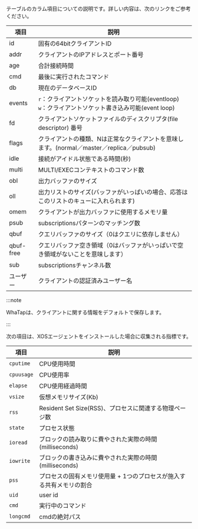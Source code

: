 <Tabs groupId="db-columns">

<TabItem value="activesession" label="Active session">

<Cmdname sid="active_sessions" className="uitext" />テーブルのカラム項目についての説明です。詳しい内容は、<Link to="https://redis.io/commands/client-list/">次のリンク</Link>をご参考ください。

| 項目        | 説明                                                                     |
| --------- | ---------------------------------------------------------------------- |
| id        | 固有の64bitクライアントID                                                       |
| addr      | クライアントのIPアドレスとポート番号                                                    |
| age       | 合計接続時間                                                                 |
| cmd       | 最後に実行されたコマンド                                                           |
| db        | 現在のデータベースID                                                            |
| events    | `r`：クライアントソケットを読み取り可能(eventloop) <br/>`w`：クライアントソケット書き込み可能(event loop) |
| fd        | クライアントソケットファイルのディスクリプタ(file descriptor) 番号                             |
| flags     | クライアントの種類、Nは正常なクライアントを意味します。(normal／master／replica／pubsub)             |
| idle      | 接続がアイドル状態である時間(秒)                                                      |
| multi     | MULTI/EXECコンテキストのコマンド数                                                 |
| obl       | 出力バッファのサイズ                                                             |
| oll       | 出力リストのサイズ(バッファがいっぱいの場合、応答はこのリストのキューに入れられます)                            |
| omem      | クライアントが出力バッファに使用するメモリ量                                                 |
| psub      | subscriptionsパターンのマッチング数                                               |
| qbuf      | クエリバッファのサイズ（0はクエリに依存しません）                                              |
| qbuf-free | クエリバッファ空き領域（0はバッファがいっぱいで空き領域がないことを意味します）                               |
| sub       | subscriptionsチャンネル数                                                    |
| ユーザー      | クライアントの認証済みユーザー名                                                       |

:::note

WhaTapは、クライアントに関する情報をデフォルトで保存します。

:::

</TabItem>

<TabItem value="process-info" label="Process information">

次の項目は、XOSエージェントをインストールした場合に収集される指標です。

| 項目         | 説明                                     |
| ---------- | -------------------------------------- |
| `cputime`  | CPU使用時間                                |
| `cpuusage` | CPU使用率                                 |
| `elapse`   | CPU使用経過時間                              |
| `vsize`    | 仮想メモリサイズ(Kb)                           |
| `rss`      | Resident Set Size(RSS)、プロセスに関連する物理ページ数 |
| `state`    | プロセス状態                                 |
| `ioread`   | ブロックの読み取りに費やされた実際の時間(milliseconds)     |
| `iowrite`  | ブロックの書き込みに費やされた実際の時間(milliseconds)     |
| `pss`      | プロセスの固有メモリ使用量 + 1つのプロセスが施入する共有メモリの割合   |
| `uid`      | user id                                |
| `cmd`      | 実行中のコマンド                               |
| `longcmd`  | cmdの絶対パス                               |

</TabItem>

</Tabs>
